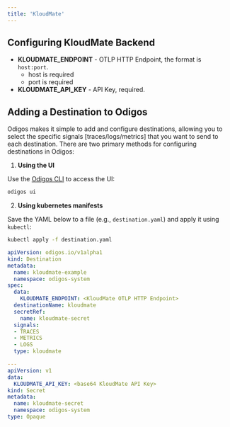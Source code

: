 ```yaml
---
title: 'KloudMate'
---
```


## Configuring KloudMate Backend

- **KLOUDMATE_ENDPOINT** - OTLP HTTP Endpoint, the format is `host:port`.
  - host is required
  - port is required
- **KLOUDMATE_API_KEY** - API Key, required.

## Adding a Destination to Odigos

Odigos makes it simple to add and configure destinations, allowing you to select the specific signals [traces/logs/metrics] that you want to send to each destination. There are two primary methods for configuring destinations in Odigos:

1. **Using the UI**

Use the [Odigos CLI](https://docs.odigos.io/cli/odigos_ui) to access the UI:

```bash
odigos ui
```

2. **Using kubernetes manifests**

Save the YAML below to a file (e.g., `destination.yaml`) and apply it using `kubectl`:

```bash
kubectl apply -f destination.yaml
```


```yaml
apiVersion: odigos.io/v1alpha1
kind: Destination
metadata:
  name: kloudmate-example
  namespace: odigos-system
spec:
  data:
    KLOUDMATE_ENDPOINT: <KloudMate OTLP HTTP Endpoint>
  destinationName: kloudmate
  secretRef:
    name: kloudmate-secret
  signals:
  - TRACES
  - METRICS
  - LOGS
  type: kloudmate

---
apiVersion: v1
data:
  KLOUDMATE_API_KEY: <base64 KloudMate API Key>
kind: Secret
metadata:
  name: kloudmate-secret
  namespace: odigos-system
type: Opaque
```